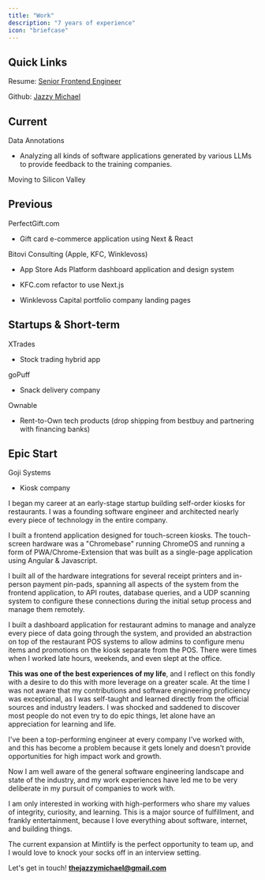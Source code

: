 ```yaml
---
title: "Work"
description: "7 years of experience"
icon: "briefcase"
---
```


## Quick Links

Resume: [Senior Frontend Engineer](/Michael_Mancini_Senior_Frontend_Engineer.pdf)

Github: [Jazzy Michael](https://github.com/JazzyMichael)

## Current

Data Annotations

- Analyzing all kinds of software applications generated by various LLMs to provide feedback to the training companies.

Moving to Silicon Valley

## Previous

PerfectGift.com

- Gift card e-commerce application using Next & React

Bitovi Consulting (Apple, KFC, Winklevoss)

- App Store Ads Platform dashboard application and design system

- KFC.com refactor to use Next.js

- Winklevoss Capital portfolio company landing pages

## Startups & Short-term

XTrades

- Stock trading hybrid app

goPuff

- Snack delivery company

Ownable

- Rent-to-Own tech products (drop shipping from bestbuy and partnering with financing banks)

## Epic Start

Goji Systems

- Kiosk company

I began my career at an early-stage startup building self-order kiosks for restaurants. I was a founding software engineer and architected nearly every piece of technology in the entire company.

I built a frontend application designed for touch-screen kiosks. The touch-screen hardware was a "Chromebase" running ChromeOS and running a form of PWA/Chrome-Extension that was built as a single-page application using Angular & Javascript.

I built all of the hardware integrations for several receipt printers and in-person payment pin-pads, spanning all aspects of the system from the frontend application, to API routes, database queries, and a UDP scanning system to configure these connections during the initial setup process and manage them remotely.

I built a dashboard application for restaurant admins to manage and analyze every piece of data going through the system, and provided an abstraction on top of the restaurant POS systems to allow admins to configure menu items and promotions on the kiosk separate from the POS. There were times when I worked late hours, weekends, and even slept at the office.

**This was one of the best experiences of my life**, and I reflect on this fondly with a desire to do this with more leverage on a greater scale. At the time I was not aware that my contributions and software engineering proficiency was exceptional, as I was self-taught and learned directly from the official sources and industry leaders. I was shocked and saddened to discover most people do not even try to do epic things, let alone have an appreciation for learning and life.

I've been a top-performing engineer at every company I've worked with, and this has become a problem because it gets lonely and doesn't provide opportunities for high impact work and growth.

Now I am well aware of the general software engineering landscape and state of the industry, and my work experiences have led me to be very deliberate in my pursuit of companies to work with.

I am only interested in working with high-performers who share my values of integrity, curiosity, and learning. This is a major source of fulfillment, and frankly entertainment, because I love everything about software, internet, and building things.

The current expansion at Mintlify is the perfect opportunity to team up, and I would love to knock your socks off in an interview setting.

Let's get in touch! **thejazzymichael@gmail.com**
